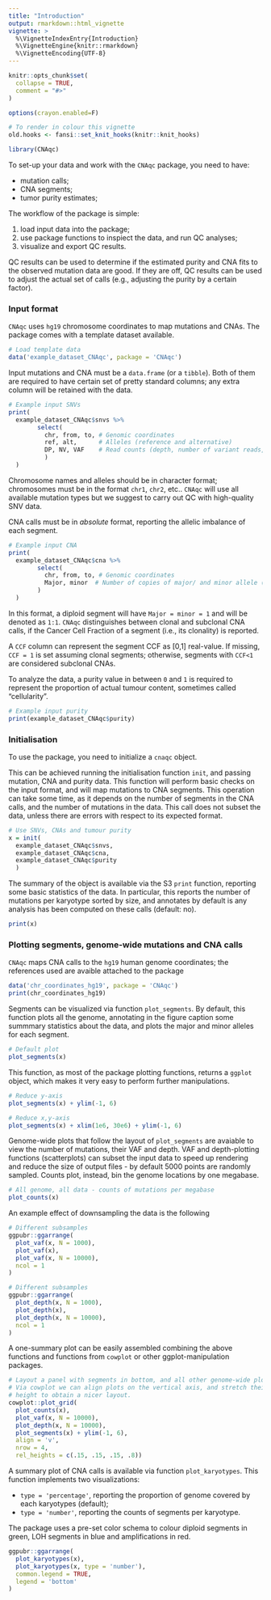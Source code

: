 ```yaml
---
title: "Introduction"
output: rmarkdown::html_vignette
vignette: >
  %\VignetteIndexEntry{Introduction}
  %\VignetteEngine{knitr::rmarkdown}
  %\VignetteEncoding{UTF-8}
---
```


```r
knitr::opts_chunk$set(
  collapse = TRUE,
  comment = "#>"
)

options(crayon.enabled=F)
```

```r
# To render in colour this vignette
old.hooks <- fansi::set_knit_hooks(knitr::knit_hooks)
```


```r
library(CNAqc)
```

To set-up your data and work with the `CNAqc` package, you need to have:

* mutation calls;
* CNA segments;
* tumor purity estimates;

The workflow of the package is simple:

1. load input data into the package;
2. use package functions to inspiect the data, and run QC analyses;
3. visualize and export QC results.

QC results can be used to determine if the estimated purity and CNA fits to the
observed mutation data are good. If they are off, QC results can be
used to adjust the actual set of calls (e.g., adjusting the purity by a certain
factor).

### Input format

`CNAqc` uses `hg19` chromosome coordinates to map mutations and CNAs. The package
comes with a template dataset available.

```r
# Load template data
data('example_dataset_CNAqc', package = 'CNAqc')
```


Input mutations and CNA must be a `data.frame` (or a `tibble`). Both of them are required
to have certain set of pretty standard columns; any extra column will be retained with the data. 

```r
# Example input SNVs
print(
  example_dataset_CNAqc$snvs %>% 
        select(
          chr, from, to, # Genomic coordinates
          ref, alt,      # Alleles (reference and alternative)
          DP, NV, VAF    # Read counts (depth, number of variant reads, tumour VAF)
          )
  )
```

Chromosome names and alleles should be in character format; chromosomes 
must be in the format `chr1`, `chr2`, etc.. `CNAqc` will use all available mutation types but we suggest to carry out QC with high-quality SNV data. 

CNA calls must be in *absolute* format, reporting the allelic imbalance of each segment.

```r
# Example input CNA
print(
  example_dataset_CNAqc$cna %>% 
        select(
          chr, from, to, # Genomic coordinates
          Major, minor  # Number of copies of major/ and minor allele (B-allele)
        )
  )
```

In this format, a diploid segment will have `Major = minor = 1` and will be denoted as `1:1`. `CNAqc`
distinguishes between clonal and subclonal CNA calls, if the Cancer Cell Fraction of a segment 
(i.e., its clonality) is reported.

A `CCF` column can represent the segment CCF as [0,1] real-value. If missing, 
`CCF = 1` is set assuming clonal segments; otherwise, segments with `CCF<1` are considered subclonal CNAs.

To analyze the data, a purity value in between `0` and `1` is required to
represent the proportion of actual tumour content, sometimes called 
"cellularity".
```r
# Example input purity
print(example_dataset_CNAqc$purity)
```

### Initialisation

To use the package, you need to initialize a `cnaqc` object. 

This can be achieved running the initialisation function `init`, and passing mutation, CNA and purity data. 
This function will perform basic checks on the input format, and will map mutations to CNA segments. This operation
can take some time, as it depends on the number of segments in the CNA calls, and the number of mutations in
the data. This call does not subset the data, unless there are errors with respect to its expected format.


```r
# Use SNVs, CNAs and tumour purity 
x = init(
  example_dataset_CNAqc$snvs, 
  example_dataset_CNAqc$cna,
  example_dataset_CNAqc$purity
  )
```

The summary of the object is available via the S3 `print` function, reporting some basic
statistics of the data. In particular, this reports the number of mutations per karyotype sorted by
size, and annotates by default is any analysis has been computed on these calls (default: no).
```r
print(x)
```

### Plotting segments, genome-wide mutations and CNA calls

`CNAqc` maps CNA calls to the `hg19` human genome coordinates; the references used are avaible attached to the package
```r
data('chr_coordinates_hg19', package = 'CNAqc')
print(chr_coordinates_hg19)
```

Segments can be visualized via function `plot_segments`. By default, this function plots all the genome,
annotating in the figure caption some summmary statistics about the data, and plots
the major and minor alleles for each segment.

```r
# Default plot
plot_segments(x)
```

This function, as most of the package plotting functions, returns a `ggplot` object, which makes it very easy to perform further manipulations.
```r
# Reduce y-axis
plot_segments(x) + ylim(-1, 6)

# Reduce x,y-axis
plot_segments(x) + xlim(1e6, 30e6) + ylim(-1, 6)
```

Genome-wide plots that follow the layout of `plot_segments` are avaiable to view the number of mutations, 
their VAF and depth. VAF and depth-plotting functions (scatterplots) can subset the input data to speed up
rendering and reduce the size of output files - by default 5000 points are randomly sampled. 
Counts plot, instead, bin the genome locations by one megabase.

```r
# All genome, all data - counts of mutations per megabase
plot_counts(x)
```

An example effect of downsampling the data is the following
```r
# Different subsamples
ggpubr::ggarrange(
  plot_vaf(x, N = 1000),
  plot_vaf(x),
  plot_vaf(x, N = 10000),
  ncol = 1
)

# Different subsamples
ggpubr::ggarrange(
  plot_depth(x, N = 1000),
  plot_depth(x),
  plot_depth(x, N = 10000),
  ncol = 1
)
```


A one-summary plot can be easily assembled combining the above functions and functions from `cowplot` or other ggplot-manipulation packages.

```r
# Layout a panel with segments in bottom, and all other genome-wide plots on top.
# Via cowplot we can align plots on the vertical axis, and stretch their relative
# height to obtain a nicer layout.
cowplot::plot_grid(
  plot_counts(x),
  plot_vaf(x, N = 10000),
  plot_depth(x, N = 10000),
  plot_segments(x) + ylim(-1, 6),
  align = 'v', 
  nrow = 4, 
  rel_heights = c(.15, .15, .15, .8))
```


A summary plot of CNA calls is available via function `plot_karyotypes`. This function implements two visualizations:

* `type = 'percentage'`, reporting the proportion of genome covered by each karyotypes (default);
* `type = 'number'`, reporting the counts of segments per karyotype.

The package uses a pre-set color schema to colour diploid segments in green, LOH segments in blue and amplifications in red.

```r
ggpubr::ggarrange(
  plot_karyotypes(x),
  plot_karyotypes(x, type = 'number'),
  common.legend = TRUE,
  legend = 'bottom'
)
```
